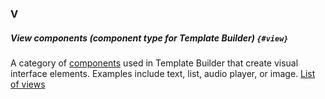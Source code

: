 ### V

##### View components (component type for Template Builder) `{#view}`
A category of [components](#component) used in Template Builder that create visual interface elements. Examples include text, list, audio player, or image. [List of views](/docs/template-builder/reference/views)
